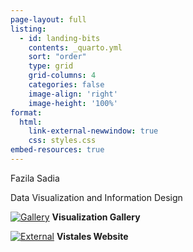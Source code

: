 ```yaml
---
page-layout: full
listing:
  - id: landing-bits
    contents: _quarto.yml
    sort: "order"
    type: grid
    grid-columns: 4
    categories: false
    image-align: 'right'
    image-height: '100%'
format: 
  html:
    link-external-newwindow: true
    css: styles.css
embed-resources: true
---
```


::::: container
::: {#combined .text}
Fazila Sadia
:::

::: {#mini .mini}
Data Visualization and Information Design
:::
:::::


::: {.grid .grid-cols-3 .gap-4 .mt-5 .px-5}


::: {.card .shadow}
[![Gallery](https://encrypted-tbn0.gstatic.com/images?q=tbn:ANd9GcTFsbflHQo6046Au1rdtwzjeX31sGbnZiNC2b5tmEW16aWMNLy69JT11EnXV7DFJSO9Zus&usqp=CAU)](gallery.qmd)
**Visualization Gallery**
:::

::: {.card .shadow}
[![External](https://github.com/quarto-dev/quarto-web/blob/main/docs/gallery/websites/websites-vistales.png?raw=true)](https://vistales.github.io/vistales){target=_blank}
**Vistales Website**
:::

:::

